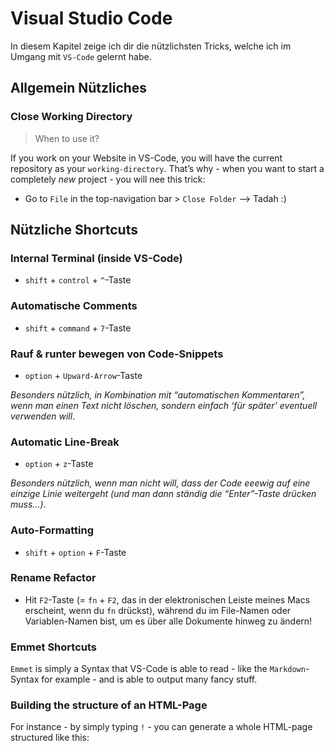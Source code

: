 # Visual Studio Code

In diesem Kapitel zeige ich dir die nützlichsten Tricks, welche ich im Umgang mit `VS-Code` gelernt habe.

## Allgemein Nützliches

### Close Working Directory

> When to use it?

If you work on your Website in VS-Code, you will have the current repository as your `working-directory`. That's why - when you want to start a completely _new_ project - you will nee this trick:

- Go to `File` in the top-navigation bar > `Close Folder` --> Tadah :)

## Nützliche Shortcuts

### Internal Terminal (inside VS-Code)

- `shift` + `control` + `^`-Taste

### Automatische Comments

- `shift` + `command` + `7`-Taste

### Rauf & runter bewegen von Code-Snippets

- `option` + `Upward-Arrow`-Taste

_Besonders nützlich, in Kombination mit "automatischen Kommentaren", wenn man einen Text nicht löschen, sondern einfach 'für später' eventuell verwenden will_.

### Automatic Line-Break

- `option` + `z`-Taste

_Besonders nützlich, wenn man nicht will, dass der Code eeewig auf eine einzige Linie weitergeht (und man dann ständig die "Enter"-Taste drücken muss...)_.

### Auto-Formatting

- `shift` + `option` + `F`-Taste

### Rename Refactor

- Hit `F2`-Taste (= `fn` + `F2`, das in der elektronischen Leiste meines Macs erscheint, wenn du `fn` drückst), während du im File-Namen oder Variablen-Namen bist, um es über alle Dokumente hinweg zu ändern! 

### Emmet Shortcuts

`Emmet` is simply a Syntax that VS-Code is able to read - like the `Markdown`-Syntax for example - and is able to output many fancy stuff. 

### Building the structure of an HTML-Page

For instance - by simply typing `!` - you can generate a whole HTML-page structured like this: 

